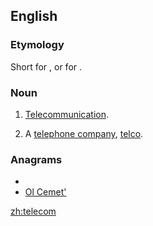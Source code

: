 ==English==

===Etymology===
Short for {{term|telecommunication}}, or for {{term|telephone company}}.

===Noun===
{{en-noun}}

# {{informal}} [[telecommunication|Telecommunication]].
# {{informal}} A [[telephone company]], [[telco]].

===Anagrams===
* {{alphagram|ceelmot}}
* [[Ol Cemet'#English|Ol Cemet']]

[[zh:telecom]]